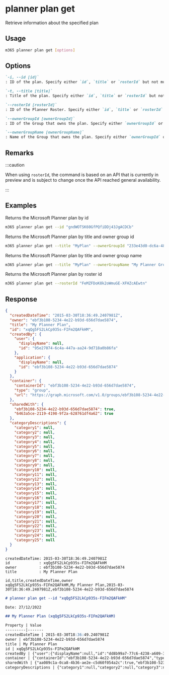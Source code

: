 
# planner plan get

Retrieve information about the specified plan

## Usage

```sh
m365 planner plan get [options]
```

## Options

```md definition-list
`-i, --id [id]`
: ID of the plan. Specify either `id`, `title` or `rosterId` but not multiple.

`-t, --title [title]`
: Title of the plan. Specify either `id`, `title` or `rosterId` but not multiple.

`--rosterId [rosterId]`
: ID of the Planner Roster. Specify either `id`, `title` or `rosterId` but not multiple.

`--ownerGroupId [ownerGroupId]`
: ID of the Group that owns the plan. Specify either `ownerGroupId` or `ownerGroupName` when using `title` but not both.

`--ownerGroupName [ownerGroupName]`
: Name of the Group that owns the plan. Specify either `ownerGroupId` or `ownerGroupName` when using `title` but not both.
```

<Global />

## Remarks

:::caution

When using `rosterId`, the command is based on an API that is currently in preview and is subject to change once the API reached general availability.

:::

## Examples

Returns the Microsoft Planner plan by id

```sh
m365 planner plan get --id "gndWOTSK60GfPQfiDDj43JgACDCb"
```

Returns the Microsoft Planner plan by title and owner group id 

```sh
m365 planner plan get --title "MyPlan" --ownerGroupId "233e43d0-dc6a-482e-9b4e-0de7a7bce9b4"
```

Returns the Microsoft Planner plan by title and owner group name

```sh
m365 planner plan get --title "MyPlan" --ownerGroupName "My Planner Group"
```

Returns the Microsoft Planner plan by roster id

```sh
m365 planner plan get --rosterId "FeMZFDoK8k2oWmuGE-XFHZcAEwtn"
```

## Response

<Tabs>
  <TabItem value="JSON">

  ```json
  {
    "createdDateTime": "2015-03-30T18:36:49.2407981Z",
    "owner": "ebf3b108-5234-4e22-b93d-656d7dae5874",
    "title": "My Planner Plan",
    "id": "xqQg5FS2LkCp935s-FIFm2QAFkHM",
    "createdBy": {
      "user": {
        "displayName": null,
        "id": "95e27074-6c4a-447a-aa24-9d718a0b86fa"
      },
      "application": {
        "displayName": null,
        "id": "ebf3b108-5234-4e22-b93d-656d7dae5874"
      }
    },
    "container": {
      "containerId": "ebf3b108-5234-4e22-b93d-656d7dae5874",
      "type": "group",
      "url": "https://graph.microsoft.com/v1.0/groups/ebf3b108-5234-4e22-b93d-656d7dae5874"
    },
    "sharedWith": {
      "ebf3b108-5234-4e22-b93d-656d7dae5874": true,
      "6463a5ce-2119-4198-9f2a-628761df4a62": true
    },
    "categoryDescriptions": {
      "category1": null,
      "category2": null,
      "category3": null,
      "category4": null,
      "category5": null,
      "category6": null,
      "category7": null,
      "category8": null,
      "category9": null,
      "category10": null,
      "category11": null,
      "category12": null,
      "category13": null,
      "category14": null,
      "category15": null,
      "category16": null,
      "category17": null,
      "category18": null,
      "category19": null,
      "category20": null,
      "category21": null,
      "category22": null,
      "category23": null,
      "category24": null,
      "category25": null
    }
  }
  ```

  </TabItem>
  <TabItem value="Text">

  ```text
  createdDateTime: 2015-03-30T18:36:49.2407981Z
  id             : xqQg5FS2LkCp935s-FIFm2QAFkHM
  owner          : ebf3b108-5234-4e22-b93d-656d7dae5874
  title          : My Planner Plan
  ```

  </TabItem>
  <TabItem value="CSV">

  ```csv
  id,title,createdDateTime,owner
  xqQg5FS2LkCp935s-FIFm2QAFkHM,My Planner Plan,2015-03-30T18:36:49.2407981Z,ebf3b108-5234-4e22-b93d-656d7dae5874
  ```

  </TabItem>
  <TabItem value="Markdown">

  ```md
  # planner plan get --id "xqQg5FS2LkCp935s-FIFm2QAFkHM"

  Date: 27/12/2022

  ## My Planner Plan (xqQg5FS2LkCp935s-FIFm2QAFkHM)

  Property | Value
  ---------|-------
  createdDateTime | 2015-03-30T18:36:49.2407981Z
  owner | ebf3b108-5234-4e22-b93d-656d7dae5874
  title | My Planner Plan
  id | xqQg5FS2LkCp935s-FIFm2QAFkHM
  createdBy | {"user":{"displayName":null,"id":"dd8b99a7-77c6-4238-a609-396d27844921"},"application":{"displayName":null,"id":"31359c7f-bd7e-475c-86db-fdb8c937548e"}}
  container | {"containerId":"ebf3b108-5234-4e22-b93d-656d7dae5874","type":"group","url":"https://graph.microsoft.com/v1.0/groups/ebf3b108-5234-4e22-b93d-656d7dae5874"}
  sharedWith | {"aa089c1a-0ca8-4b36-ae2e-c5d60f054a2c":true,"ebf3b108-5234-4e22-b93d-656d7dae5874":true}
  categoryDescriptions | {"category1":null,"category2":null,"category3":null,"category4":null,"category5":null,"category6":null,"category7":null,"category8":null,"category9":null,"category10":null,"category11":null,"category12":null,"category13":null,"category14":null,"category15":null,"category16":null,"category17":null,"category18":null,"category19":null,"category20":null,"category21":null,"category22":null,"category23":null,"category24":null,"category25":null}
  ```

  </TabItem>
</Tabs>

